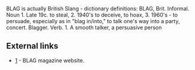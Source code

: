 
BLAG is actually British Slang - dictionary definitions:
BLAG, Brit. Informal. Noun 1. Late 19c. to steal, 2. 1940's to deceive, to hoax, 3. 1960's - to persuade, especially as in "blag in/into," to talk one's way into a party, concert.
Blagger. Verb. 1. A smooth talker, a persuasive person

== External links ==

* [http://www.blagmagazine.com] - BLAG magazine website.